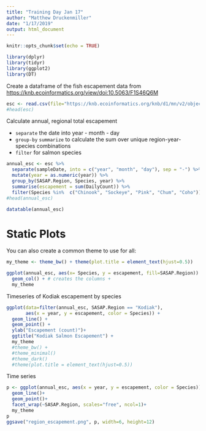 ```yaml
---
title: "Training Day Jan 17"
author: "Matthew Druckenmiller"
date: "1/17/2019"
output: html_document
---
```


```r
knitr::opts_chunk$set(echo = TRUE)
```

```r
library(dplyr)
library(tidyr)
library(ggplot2)
library(DT)
```


Create a dataframe of the fish escapement data from <https://knb.ecoinformatics.org/view/doi:10.5063/F1S46Q6M>

```r
esc <- read.csv(file="https://knb.ecoinformatics.org/knb/d1/mn/v2/object/urn%3Auuid%3Af119a05b-bbe7-4aea-93c6-85434dcb1c5e", header=TRUE, stringsAsFactors = F)
#head(esc)
```

Calculate annual, regional total escapement

* `separate` the date into year - month - day
* `group-by` `summarize` to calculate the sum over unique region-year-species combinations
* `filter` for salmon species

```r
annual_esc <- esc %>%
  separate(sampleDate, into = c("year", "month", "day"), sep = "-") %>%
  mutate(year = as.numeric(year)) %>%
  group_by(SASAP.Region, Species, year) %>%
  summarise(escapement = sum(DailyCount)) %>%
  filter(Species %in%  c("Chinook", "Sockeye", "Pink", "Chum", "Coho"))
#head(annual_esc)
```

```r
datatable(annual_esc)
```

# Static Plots

You can also create a common theme to use for all:
```r
my_theme <- theme_bw() + theme(plot.title = element_text(hjust=0.5))
```


```r
ggplot(annual_esc, aes(x= Species, y = escapement, fill=SASAP.Region)) +
  geom_col() + # creates the columns +
  my_theme
```

Timeseries of Kodiak escapement by species

```r
ggplot(data=filter(annual_esc, SASAP.Region == "Kodiak"),
       aes(x = year, y = escapement, color = Species)) +
  geom_line() +
  geom_point() +
  ylab("Escapement (count)")+
  ggtitle("Kodiak Salmon Escapement") +
  my_theme
  #theme_bw() +
  #theme_minimal()
  #theme_dark()
  #theme(plot.title = element_text(hjust=0.5))
```

Time series

```r
p <- ggplot(annual_esc, aes(x = year, y = escapement, color = Species))+
  geom_line()+
  geom_point()+
  facet_wrap(~SASAP.Region, scales="free", ncol=1)+
  my_theme
p
ggsave("region_escapement.png", p, width=6, height=12)
```

